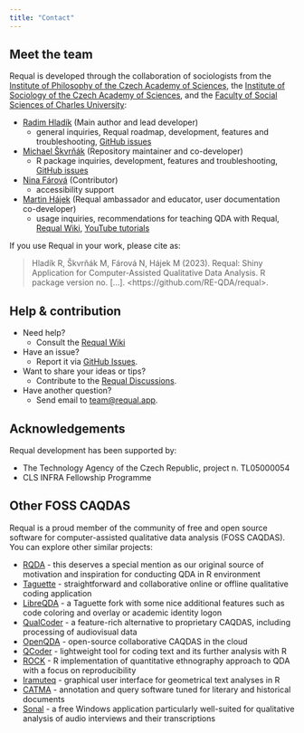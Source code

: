 ```yaml
---
title: "Contact"
---
```


## Meet the team

Requal is developed through the collaboration of sociologists from the [Institute of Philosophy of the Czech Academy of Sciences](https://www.flu.cas.cz/en/), the [Institute of Sociology of the Czech Academy of Sciences](https://www.soc.cas.cz/en/), and the [Faculty of Social Sciences of Charles University](https://iss.fsv.cuni.cz/en):

- [Radim Hladík](https://stss.flu.cas.cz/all/people/radim-hladik) (Main author and lead developer)
  - general inquiries, Requal roadmap, development, features and troubleshooting, [GitHub issues](https://github.com/RE-QDA/requal/issues)
- [Michael Škvrňák](https://www.soc.cas.cz/en/staff/michael-skvrnak) (Repository maintainer and co-developer)
  - R package inquiries, development, features and troubleshooting, [GitHub issues](https://github.com/RE-QDA/requal/issues)
- [Nina Fárová](https://www.soc.cas.cz/en/staff/nina-farova) (Contributor)
  - accessibility support
- [Martin Hájek](https://fsv.cuni.cz/en/contacts/people/14960739) (Requal ambassador and educator, user documentation co-developer)
  - usage inquiries, recommendations for teaching QDA with Requal, [Requal Wiki](https://github.com/RE-QDA/requal/wiki/), [YouTube tutorials](https://www.youtube.com/playlist?list=PLnPxF9V0hJaKMJ2iGrpt64M0PjZlqMuKl)


If you use Requal in your work, please cite as: 

> Hladík R, Škvrňák M, Fárová N, Hájek M (2023). Requal: Shiny Application for Computer-Assisted Qualitative Data Analysis. R package version no. [...]. \<https://github.com/RE-QDA/requal\>.

## Help & contribution

- Need help?
  - Consult the [Requal Wiki](https://github.com/RE-QDA/requal/wiki)
- Have an issue?
  - Report it via [GitHub Issues](https://github.com/RE-QDA/requal).
- Want to share your ideas or tips?
  - Contribute to the [Requal Discussions](https://github.com/RE-QDA/requal/discussions).
- Have another question?
  - Send email to [team@requal.app](mailto:team@requal.app). 

## Acknowledgements

Requal development has been supported by:

- The Technology Agency of the Czech Republic, project n. TL05000054
- CLS INFRA Fellowship Programme

## Other FOSS CAQDAS

Requal is a proud member of the community of free and open source software for computer-assisted qualitative data analysis (FOSS CAQDAS). You can explore other similar projects:

- [RQDA](https://rqda.r-forge.r-project.org/) - this deserves a special mention as our original source of motivation and inspiration for conducting QDA in R environment
- [Taguette](https://www.taguette.org/) - straightforward and collaborative online or offline qualitative coding application
- [LibreQDA](https://www.libreqda.org/) - a Taguette fork with some nice additional features such as code coloring and overlay or academic identity logon
- [QualCoder](https://qualcoder.wordpress.com/) - a feature-rich alternative to proprietary CAQDAS, including processing of audiovisual data
- [OpenQDA](https://openqda.org/) - open-source collaborative CAQDAS in the cloud
- [QCoder](https://github.com/ropenscilabs/qcoder) - lightweight tool for coding text and its further analysis with R
- [ROCK](https://r-packages.gitlab.io/rock/) - R implementation of quantitative ethnography approach to QDA with a focus on reproducibility
- [Iramuteq](http://www.iramuteq.org/) - graphical user interface for geometrical text analyses in R
- [CATMA](https://catma.de/) - annotation and query software tuned for literary and historical documents
- [Sonal](http://www.sonal-info.com/) - a free Windows application particularly well-suited for qualitative analysis of audio interviews and their transcriptions